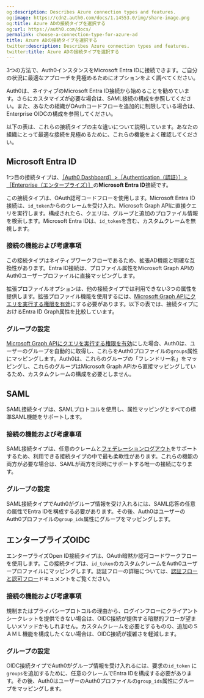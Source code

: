 ```yaml
---
og:description: Describes Azure connection types and features.
og:image: https://cdn2.auth0.com/docs/1.14553.0/img/share-image.png
og:title: Azure ADの接続タイプを選択する
og:url: https://auth0.com/docs/
permalink: choose-a-connection-type-for-azure-ad
title: Azure ADの接続タイプを選択する
twitter:description: Describes Azure connection types and features.
twitter:title: Azure ADの接続タイプを選択する
---
```


3つの方法で、Auth0インスタンスをMicrosoft Entra IDに接続できます。ご自分の状況に最適なアプローチを見極めるためにオプションをよく調べてください。

Auth0は、ネイティブのMicrosoft Entra ID接続から始めることを勧めています。さらにカスタマイズが必要な場合は、SAML接続の構成を参照してください。また、あなたの組織がOAuthコードフローを追加的に制限している場合は、Enterprise OIDCの構成を参照してください。

以下の表は、これらの接続タイプの主な違いについて説明しています。あなたの組織にとって最適な接続を見極めるために、これらの機能をよく確認してください。



## Microsoft Entra ID

1つ目の接続タイプは、[［Auth0 Dashboard］>［Authentication（認証）］>［Enterprise（エンタープライズ）］](https://manage.auth0.com/dashboard/#/connections/enterprise)の**Microsoft Entra ID**接続です。

この接続タイプは、OAuth認可コードフローを使用します。Microsoft Entra ID接続は、`id_token`からのクレームを受け入れ、Microsoft Graph APIに直接クエリを実行します。構成されたら、クエリは、グループと追加のプロファイル情報を検索します。Microsoft Entra IDは、`id_token`を含む、カスタムクレームを無視します。

### 接続の機能および考慮事項

この接続タイプはネイティブワークフローであるため、拡張AD機能と明確な互換性があります。Entra ID接続は、プロファイル属性をMicrosoft Graph APIのAuth0ユーザープロファイルに直接マッピングします。

拡張プロファイルオプションは、他の接続タイプでは利用できない3つの属性を提供します。拡張プロファイル機能を使用するには、[Microsoft Graph APIにクエリを実行する権限を有効](https://auth0.com/docs/authenticate/identity-providers/enterprise-identity-providers/azure-active-directory/v2#add-permissions)にする必要があります。以下の表では、接続タイプにおけるEntra ID Graph属性を比較しています。



### グループの設定

[Microsoft Graph APIにクエリを実行する権限を有効](https://auth0.com/docs/authenticate/identity-providers/enterprise-identity-providers/azure-active-directory/v2#add-permissions)にした場合、Auth0は、ユーザーのグループを自動的に取得し、これらをAuth0プロファイルの`groups`属性にマッピングします。Auth0は、これらのグループの「フレンドリー名」をマッピングし、これらのグループはMicrosoft Graph APIから直接マッピングしているため、カスタムクレームの構成を必要としません。

## SAML

SAML接続タイプは、SAMLプロトコルを使用し、属性マッピングとすべての標準SAML機能をサポートします。

### 接続の機能および考慮事項

SAML接続タイプは、任意のクレームと[フェデレーションログアウト](https://docs.microsoft.com/en-us/azure/active-directory/develop/single-sign-out-saml-protocol)をサポートするため、利用できる接続タイプの中で最も柔軟性があります。これらの機能の両方が必要な場合は、SAMLが両方を同時にサポートする唯一の接続になります。

### グループの設定

SAML接続タイプでAuth0がグループ情報を受け入れるには、SAML応答の任意の属性でEntra IDを構成する必要があります。その後、Auth0はユーザーのAuth0プロファイルの`group_ids`属性にグループをマッピングします。



## エンタープライズOIDC

エンタープライズOpen ID接続タイプは、OAuth暗黙か認可コードワークフローを使用します。この接続タイプは、`id_token`のカスタムクレームをAuth0ユーザープロファイルにマッピングします。認証フローの詳細については、[認証フローと認可フロー](/login/flows)ドキュメントをご覧ください。

### 接続の機能および考慮事項

規制またはプライバシープロトコルの理由から、ログインフローにクライアントシークレットを提供できない場合は、OIDC接続が提供する暗黙的フローが望ましいメソッドかもしれません。カスタムクレームを必要とするものの、追加のＳＡＭＬ機能を構成したくない場合は、OIDC接続が複雑さを軽減します。

### グループの設定

OIDC接続タイプでAuth0がグループ情報を受け入れるには、要求の`id_token` に `groups`を追加するために、任意のクレームでEntra IDを構成する必要があります。その後、Auth0はユーザーのAuth0プロファイルの`group_ids`属性にグループをマッピングします。